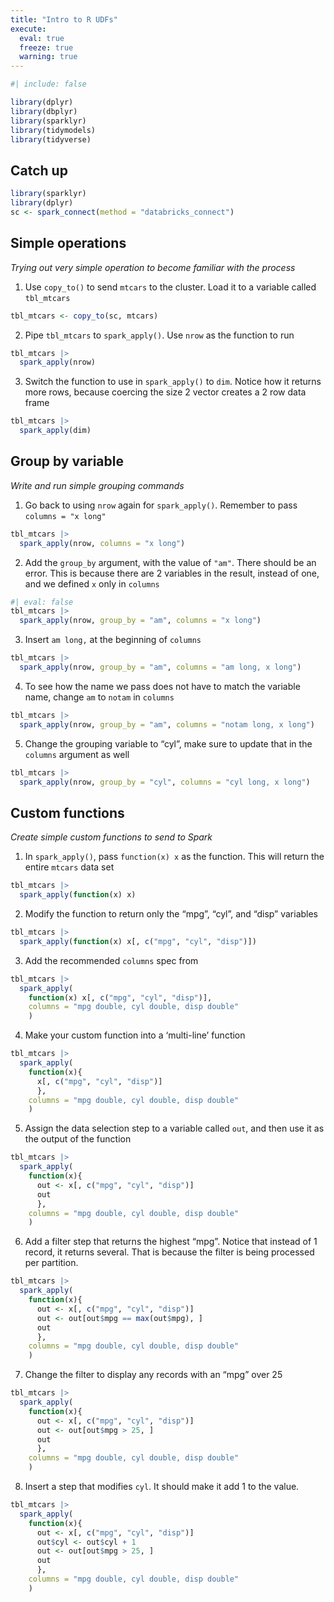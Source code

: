 ```yaml
---
title: "Intro to R UDFs"
execute: 
  eval: true
  freeze: true
  warning: true
---
```


```r
#| include: false

library(dplyr)
library(dbplyr)
library(sparklyr)
library(tidymodels)
library(tidyverse)
```

## Catch up {.unnumbered}

```r
library(sparklyr)
library(dplyr)
sc <- spark_connect(method = "databricks_connect")
```

## Simple operations
*Trying out very simple operation to become familiar with the process*

1. Use `copy_to()` to send `mtcars` to the cluster. Load it to a variable called
`tbl_mtcars`

```r
tbl_mtcars <- copy_to(sc, mtcars)
```

2. Pipe `tbl_mtcars` to `spark_apply()`. Use `nrow` as the function to run

```r
tbl_mtcars |> 
  spark_apply(nrow)
```

3. Switch the function to use in `spark_apply()` to `dim`. Notice how it
returns more rows, because coercing the size 2 vector creates a 2 row data frame

```r
tbl_mtcars |> 
  spark_apply(dim)
```

## Group by variable
*Write and run simple grouping commands*


1. Go back to using `nrow` again for `spark_apply()`. Remember to 
pass `columns = "x long"`

```r
tbl_mtcars |> 
  spark_apply(nrow, columns = "x long")
```

2. Add the `group_by` argument, with the value of `"am"`. There should be an 
error. This is because there are 2 variables in the result, instead of one, and
we defined `x` only in `columns`

```r
#| eval: false
tbl_mtcars |> 
  spark_apply(nrow, group_by = "am", columns = "x long")
```

3. Insert `am long,` at the beginning of `columns`

```r
tbl_mtcars |> 
  spark_apply(nrow, group_by = "am", columns = "am long, x long")
```
4. To see how the name we pass does not have to match the variable name, change
`am` to `notam` in `columns`

```r
tbl_mtcars |> 
  spark_apply(nrow, group_by = "am", columns = "notam long, x long")
```

5. Change the grouping variable to "cyl", make sure to update that in the `columns`
argument as well

```r
tbl_mtcars |> 
  spark_apply(nrow, group_by = "cyl", columns = "cyl long, x long")
```


## Custom functions
*Create simple custom functions to send to Spark*

1. In `spark_apply()`, pass `function(x) x` as the function. This will 
return the entire `mtcars` data set 

```r
tbl_mtcars |> 
  spark_apply(function(x) x)
```
2. Modify the function to return only the "mpg", "cyl", and "disp" variables

```r
tbl_mtcars |> 
  spark_apply(function(x) x[, c("mpg", "cyl", "disp")])
```

3. Add the recommended `columns` spec from 

```r
tbl_mtcars |> 
  spark_apply(
    function(x) x[, c("mpg", "cyl", "disp")], 
    columns = "mpg double, cyl double, disp double"
    )
```

4. Make your custom function into a 'multi-line' function

```r
tbl_mtcars |> 
  spark_apply(
    function(x){ 
      x[, c("mpg", "cyl", "disp")]
      }, 
    columns = "mpg double, cyl double, disp double"
    )
```

5. Assign the data selection step to a variable called `out`, and then use it as 
the output of the function

```r
tbl_mtcars |> 
  spark_apply(
    function(x){ 
      out <- x[, c("mpg", "cyl", "disp")]
      out
      }, 
    columns = "mpg double, cyl double, disp double"
    )
```

6. Add a filter step that returns the highest "mpg". Notice that instead of 1
record, it returns several. That is because the filter is being
processed per partition. 

```r
tbl_mtcars |> 
  spark_apply(
    function(x){ 
      out <- x[, c("mpg", "cyl", "disp")]
      out <- out[out$mpg == max(out$mpg), ]
      out
      }, 
    columns = "mpg double, cyl double, disp double"
    )
```


7. Change the filter to display any records with an "mpg" over 25

```r
tbl_mtcars |> 
  spark_apply(
    function(x){ 
      out <- x[, c("mpg", "cyl", "disp")]
      out <- out[out$mpg > 25, ]
      out
      }, 
    columns = "mpg double, cyl double, disp double"
    )
```

8. Insert a step that modifies `cyl`. It should make it add 1 to the value. 

```r
tbl_mtcars |> 
  spark_apply(
    function(x){ 
      out <- x[, c("mpg", "cyl", "disp")]
      out$cyl <- out$cyl + 1
      out <- out[out$mpg > 25, ]
      out
      }, 
    columns = "mpg double, cyl double, disp double"
    )
```
